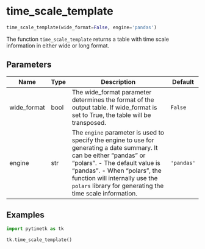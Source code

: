 # time_scale_template { #pytimetk.time_scale_template }

```python
time_scale_template(wide_format=False, engine='pandas')
```

The function `time_scale_template` returns a table with time scale
information in either wide or long format.

## Parameters {.doc-section .doc-section-parameters}

| Name        | Type   | Description                                                                                                                                                                                                                                                                              | Default    |
|-------------|--------|------------------------------------------------------------------------------------------------------------------------------------------------------------------------------------------------------------------------------------------------------------------------------------------|------------|
| wide_format | bool   | The wide_format parameter determines the format of the output table. If wide_format is set to True, the table will be transposed.                                                                                                                                                        | `False`    |
| engine      | str    | The `engine` parameter is used to specify the engine to use for generating a date summary. It can be either "pandas" or "polars".  - The default value is "pandas".  - When "polars", the function will internally use the `polars` library   for generating the time scale information. | `'pandas'` |

## Examples {.doc-section .doc-section-examples}

```python
import pytimetk as tk

tk.time_scale_template()
```